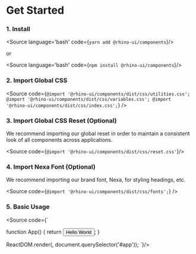 
<Meta title="About/Get Started" />

# Get Started

### 1. Install

<Source language='bash' code={`
yarn add @rhino-ui/components
`}/>

or

<Source language='bash' code={`
npm install @rhino-ui/components
`}/>

### 2. Import Global CSS

<Source code={`
@import '@rhino-ui/components/dist/css/utilities.css';
@import '@rhino-ui/components/dist/css/variables.css';
@import '@rhino-ui/components/dist/css/index.css';
`}
/>

### 3. Import Global CSS Reset (Optional)

We recommend importing our global reset in order to maintain a consistent
look of all components across applications.

<Source code={`
@import '@rhino-ui/components/dist/css/reset.css'
`}/>

### 4. Import Nexa Font (Optional)

We recommend importing our brand font, Nexa, for styling headings, etc.

<Source code={`
@import '@rhino-ui/components/dist/css/fonts';
`} />

### 5. Basic Usage

<Source code={`

function App() {
  return <Button>Hello World</Button>;
}

ReactDOM.render(<App />, document.querySelector('#app'));
`}/>
